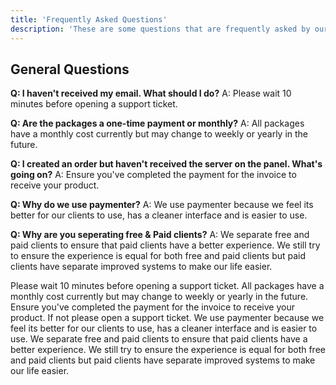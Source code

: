 ```yaml
---
title: 'Frequently Asked Questions'
description: 'These are some questions that are frequently asked by our users.'
---
```


## General Questions

**Q: I haven't received my email. What should I do?**
A: Please wait 10 minutes before opening a support ticket.

**Q: Are the packages a one-time payment or monthly?**
A: All packages have a monthly cost currently but may change to weekly or yearly in the future.

**Q: I created an order but haven't received the server on the panel. What's going on?**
A: Ensure you've completed the payment for the invoice to receive your product.

**Q: Why do we use paymenter?**
A: We use paymenter because we feel its better for our clients to use, has a cleaner interface and is easier to use.

**Q: Why are you seperating free & Paid clients?**
A: We separate free and paid clients to ensure that paid clients have a better experience. We still try to ensure the experience is equal for both free and paid clients but paid clients have separate improved systems to make our life easier.


<AccordionGroup>
  <Accordion title="I haven't received my email. What should I do?">
    Please wait 10 minutes before opening a support ticket.
  </Accordion>
  <Accordion title="Are the packages a one-time payment or monthly?">
    All packages have a monthly cost currently but may change to weekly or yearly in the future.
  </Accordion>
  <Accordion title="I created an order but haven't received the server on the panel. What's going on?">
    Ensure you've completed the payment for the invoice to receive your product. If not please open a support ticket.
  </Accordion>
  <Accordion title="Why do you use paymenter?">
    We use paymenter because we feel its better for our clients to use, has a cleaner interface and is easier to use.
  </Accordion>
  <Accordion title="Why are you seperating free & Paid clients?">
    We separate free and paid clients to ensure that paid clients have a better experience. We still try to ensure the experience is equal for both free and paid clients but paid clients have separate improved systems to make our life easier.
  </Accordion>
</AccordionGroup>
